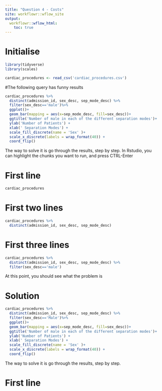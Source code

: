 ```yaml
---
title: "Question 4 - Costs"
site: workflowr::wflow_site
output:
  workflowr::wflow_html:
    toc: true
---
```


# Initialise

```r
library(tidyverse)
library(scales)

cardiac_procedures <- read_csv('cardiac_procedures.csv')

```

#The following query has funny results

```r

cardiac_procedures %>%
  distinct(admission_id, sex_desc, sep_mode_desc) %>%
  filter(sex_desc=='male')%>%
  ggplot()+
  geom_bar(mapping = aes(x=sep_mode_desc, fill=sex_desc))+
  ggtitle('Number of male in each of the different separation modes')+
  ylab('Number of Patients') +
  xlab(' Separation Modes') +
  scale_fill_discrete(name = 'Sex' )+
  scale_x_discrete(labels = wrap_format(40)) +
  coord_flip()

```

The way to solve it is go through the results, step by step.  In Rstudio, you can highlight the chunks you want to run, and press CTRL-Enter

# First line 


```r

cardiac_procedures 


```


# First two lines 


```r

cardiac_procedures %>%
  distinct(admission_id, sex_desc, sep_mode_desc) 


```

# First three lines 

```r

cardiac_procedures %>%
  distinct(admission_id, sex_desc, sep_mode_desc) %>%
  filter(sex_desc=='male')

```
At this point, you should see what the problem is

# Solution

```r

cardiac_procedures %>%
  distinct(admission_id, sex_desc, sep_mode_desc) %>%
  filter(sex_desc=='Male')%>%
  ggplot()+
  geom_bar(mapping = aes(x=sep_mode_desc, fill=sex_desc))+
  ggtitle('Number of male in each of the different separation modes')+
  ylab('Number of Patients') +
  xlab(' Separation Modes') +
  scale_fill_discrete(name = 'Sex' )+
  scale_x_discrete(labels = wrap_format(40)) +
  coord_flip()

```

The way to solve it is go through the results, step by step.

# First line 


